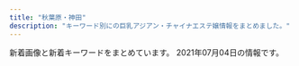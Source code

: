 ```yaml
---
title: "秋葉原・神田"
description: "キーワード別にの巨乳アジアン・チャイナエステ嬢情報をまとめました。"
---
```


新着画像と新着キーワードをまとめています。
2021年07月04日の情報です。

<DmmAffiliateIns />
<KeywordTable
  shops={
    [
    {
        "url": "http://jasmine-massage.info/",
        "keywords": {
            "86": 5,
            "D": 8,
            "87": 3,
            "C": 11
        },
        "station": "JR\u79cb\u8449\u539f\u99c5\u662d\u548c\u901a\u308a\u53e3",
        "name": "\u96a0\u308c\u5bb6",
        "img_links": [
            "http://jasmine-massage.info/img/sta221.jpg",
            "http://jasmine-massage.info/img/st222.jpg",
            "http://jasmine-massage.info/img/botton.jpg",
            "http://jasmine-massage.info/i/img/r1.jpg",
            "http://jasmine-massage.info/img/head.jpg",
            "http://jasmine-massage.info/i/img/sta222.jpg",
            "http://jasmine-massage.info/img/sj.jpg",
            "http://jasmine-massage.info/i/img/r2.jpg",
            "http://jasmine-massage.info/i/img/r3.jpg",
            "http://jasmine-massage.info/img/st224.jpg",
            "http://jasmine-massage.info/img/st221.jpg",
            "http://jasmine-massage.info/img/mo.png",
            "http://jasmine-massage.info/i/img/sta224.jpg",
            "http://jasmine-massage.info/img/s222.jpg",
            "http://jasmine-massage.info/img/sta218.jpg",
            "http://jasmine-massage.info/img/sta222.jpg",
            "http://jasmine-massage.info/img/sta224.jpg",
            "http://jasmine-massage.info/img/s224.jpg",
            "http://jasmine-massage.info/img/s218.jpg",
            "http://jasmine-massage.info/i/img/sta218.jpg",
            "http://jasmine-massage.info/img/nos.jpg",
            "http://jasmine-massage.info/i/img/r4.jpg",
            "http://jasmine-massage.info/i/img/sta221.jpg",
            "http://jasmine-massage.info/img/st0222.jpg",
            "http://jasmine-massage.info/img/s221.jpg",
            "http://jasmine-massage.info/i/img/st221.jpg",
            "http://jasmine-massage.info/img/st218.jpg"
        ]
    },
    {
        "url": "http://yudokoro.xyz/",
        "station": "JR\u795e\u7530\u99c5\u5317\u53e3",
        "keywords": {
            "E": 56,
            "G": 28,
            "D": 351,
            "F": 28,
            "C": 59
        },
        "name": "\u7652\u51e6\uff5e\u3086\u3069\u3053\u308d",
        "img_links": [
            "http://yudokoro.xyz/images/st/st_yui.jpg",
            "http://yudokoro.xyz/images/st/st_koko.jpg",
            "http://yudokoro.xyz/images/st/st_maya.jpg",
            "http://yudokoro.xyz/images/st/st_hana.jpg",
            "http://yudokoro.xyz/images/st/st_ao.jpg",
            "http://yudokoro.xyz/images/campaign.jpg",
            "http://yudokoro.xyz/images/st/st_miho.jpg",
            "http://yudokoro.xyz/images/st/st_narumi.jpg",
            "http://yudokoro.xyz/images/concept.jpg",
            "http://yudokoro.xyz/images/st/st_rena.jpg",
            "http://yudokoro.xyz/images/header_main_visual3.jpg",
            "http://yudokoro.xyz/images/header_main_visual1.jpg",
            "http://yudokoro.xyz/images/header_main_visual2.jpg",
            "http://yudokoro.xyz/images/news_image.jpg",
            "http://yudokoro.xyz/images/st/st_yumi.jpg",
            "http://yudokoro.xyz/images/st/st_hime.jpg",
            "http://yudokoro.xyz/images/st/st_yaya.jpg",
            "http://yudokoro.xyz/images/st/st_miro.jpg",
            "http://yudokoro.xyz/images/header_img.png",
            "http://yudokoro.xyz/images/st/st_mimi.jpg",
            "http://yudokoro.xyz/images/st/st_miku.jpg",
            "http://yudokoro.xyz/images/st/st_ai.jpg",
            "http://yudokoro.xyz/images/st/st_yuyu.jpg",
            "http://yudokoro.xyz/images/st/st_rara.jpg",
            "http://yudokoro.xyz/images/st/st_momoka.jpg"
        ]
    },
    {
        "img_links": [
            "https://yumegokochi1.com/_src/49451714/img20200920211111185467.png",
            "https://yumegokochi1.com/_src/49451690/tel.png",
            "https://yumegokochi1.com/_src/55217505/2c753258-4b4a-4436-bb01-dddebc1a6933.jpg",
            "https://yumegokochi1.com/_src/49451762/9dfc3519-db15-4421-9d5a-72bca41cf758.jpg",
            "https://yumegokochi1.com/_src/55217509/1195bb54-42ae-4ce1-a948-abcf52be2a7c.jpg",
            "https://yumegokochi1.com/_src/49801147/1.jpg",
            "https://yumegokochi1.com/_src/55217503/426fd58b-9de8-45c4-a8e1-43f1d9723af9.jpg",
            "https://yumegokochi1.com/_src/49451698/img20200920211111185467.png",
            "https://yumegokochi1.com/_src/49451725/img20200920211111185467.png",
            "https://yumegokochi1.com/_src/49451710/gettyimages-1124713982.jpg",
            "https://yumegokochi1.com/_src/49451712/gettyimages-1124713982.jpg",
            "https://yumegokochi1.com/_src/55217511/0c95e25e-714f-4694-8eef-4c2b56b7b26d.jpg",
            "https://yumegokochi1.com/_src/55217501/6990384c-3515-4833-8cda-d2f79c2cc75a.jpg",
            "https://yumegokochi1.com/_src/49800727/1.jpg",
            "https://yumegokochi1.com/_src/49451708/img20200921221149975618.png",
            "https://yumegokochi1.com/_src/49451739/s__37322773.jpg",
            "https://yumegokochi1.com/_src/49451694/img20200920141422782540.png",
            "https://yumegokochi1.com/_src/49451751/s__37707790.jpg",
            "https://yumegokochi1.com/_src/49451706/img20200921221149975618.png",
            "https://yumegokochi1.com/_src/49451804/9dfc3519-db15-4421-9d5a-72bca41cf758.jpg",
            "https://yumegokochi1.com/_src/53271233/hinamatsuri.png",
            "https://yumegokochi1.com/_src/49451704/img20200921221149975618.png",
            "https://yumegokochi1.com/_src/55217507/214f3b06-7a93-4435-b67c-653f20247784.jpg"
        ],
        "url": "https://yumegokochi1.com/",
        "name": "\u30d1\u30f3\u30c0\u30de\u30c3\u30b5\u30fc\u30b8",
        "keywords": {},
        "station": "JR\u79cb\u8449\u539f\u99c5\u662d\u548c\u901a\u308a\u53e3"
    },
    {
        "station": "JR\u79cb\u8449\u539f\u99c5\u662d\u548c\u901a\u308a\u53e3",
        "url": "http://relife.jpest.net/",
        "img_links": [
            "http://relifeadmin.jpest.net/uploads//2021/03/4082C373-F43B-4FF9-9F7D-0C0C02162F15.jpeg",
            "http://relifeadmin.jpest.net/uploads//2021/03/6A526146-BB8D-45A4-A864-42633965DBF0-e1616413783381.jpeg",
            "http://relife.jpest.net/images/02.jpg",
            "http://relifeadmin.jpest.net/uploads//2020/10/C74DC003-B774-4423-93B4-733B4938F550.jpeg",
            "http://relifeadmin.jpest.net/uploads//2021/03/F1762422-EC67-4A1B-A086-46A0FE212F54-e1616414141494.jpeg",
            "http://relife.jpest.net/images/033.jpg",
            "http://relifeadmin.jpest.net/uploads//2021/03/322B13E6-26A1-40C3-9EC9-427DE29CA167-e1619436493283.jpeg",
            "http://relifeadmin.jpest.net/uploads//2020/10/1A4C09F7-F63F-4224-B24D-9E199A9A4BDA.jpeg",
            "http://relifeadmin.jpest.net/uploads//2021/03/31F3171B-05C9-4017-9EDC-8B1230FFFA5E-e1616413792413.jpeg",
            "http://relifeadmin.jpest.net/uploads//2020/10/9D16F01A-1354-462D-9558-9F957927EF44.jpeg",
            "http://relife.jpest.net/images/03.jpg",
            "http://relifeadmin.jpest.net/uploads//2021/03/E6F9C65A-E4D0-41BD-839F-6AFE58551E3A.jpeg",
            "http://relifeadmin.jpest.net/uploads//2021/04/1.jpg",
            "http://relifeadmin.jpest.net/uploads//2021/01/IMG_2171.jpg",
            "http://relifeadmin.jpest.net/uploads//2020/10/940B0844-F20E-4D4A-B215-E5BA5372B8E8.jpeg",
            "http://relifeadmin.jpest.net/uploads//2021/03/F6CA5A16-B99E-496D-AB73-DFFE18A4E0B9.jpeg",
            "http://relife.jpest.net/images/04.jpg",
            "http://relife.jpest.net/images/mobile.jpg",
            "http://relifeadmin.jpest.net/uploads//2021/03/A7B9063B-BE9C-42C3-B5B8-39B0E93D461D-e1616414911549.jpeg",
            "http://relife.jpest.net/images/tt.jpg",
            "http://relifeadmin.jpest.net/uploads//2021/03/1.jpeg",
            "http://relifeadmin.jpest.net/uploads//2020/10/D81CC5DA-612A-4552-9C4C-145DABF87A82-e1603797285723.jpeg",
            "http://relifeadmin.jpest.net/uploads//2020/10/5AD15672-AEE6-4A0A-9CCF-259E75905FCF-e1603711283848.jpeg",
            "http://relifeadmin.jpest.net/uploads//2021/04/0632FFC8-93C8-4F1D-88BD-364C2CA3AAD9-e1619436169369.jpeg"
        ],
        "name": "Relife\uff5e\u30ea\u30e9\u30a4\u30d5\uff5e",
        "keywords": {
            "E": 4,
            "C": 8,
            "85": 8
        }
    },
    {
        "name": "AKB",
        "url": "http://x-akb.info/",
        "station": "JR\u6d45\u8349\u6a4b\u99c5\u6771\u53e3",
        "img_links": [
            "http://x-akb.info/img/st0035.jpg",
            "http://x-akb.info/img/p-43.jpg",
            "http://asakusabashi.analytics.qlook.net/counter.png",
            "http://x-akb.info/img/st36.jpg",
            "http://x-akb.info/img/st44.jpg",
            "http://x-akb.info/img/st49.jpg",
            "http://x-akb.info/img/st42.jpg",
            "http://x-akb.info/img/st043.jpg",
            "http://x-akb.info/img/p-34.jpg",
            "http://x-akb.info/img/st40.jpg",
            "http://x-akb.info/img/st34.jpg",
            "http://x-akb.info/img/t3.jpg",
            "http://x-akb.info/img/p-36.jpg",
            "http://x-akb.info/img/p-46.jpg",
            "http://x-akb.info/img/p-45.jpg",
            "http://x-akb.info/img/p-35.jpg",
            "http://x-akb.info/img/p-50.jpg",
            "http://x-akb.info/img/st035.jpg",
            "http://x-akb.info/img/st45.jpg",
            "http://x-akb.info/img/bottom.png",
            "http://x-akb.info/img/st0043.jpg",
            "http://x-akb.info/img/nos.jpg",
            "http://x-akb.info/img/p-40.jpg",
            "http://x-akb.info/img/st46.jpg",
            "http://x-akb.info/img/st50.jpg",
            "http://x-akb.info/img/t2.jpg",
            "http://x-akb.info/img/p-42.jpg",
            "http://x-akb.info/img/st35.jpg",
            "http://x-akb.info/img/p-44.jpg",
            "http://x-akb.info/img/mo.png",
            "http://x-akb.info/img/p-49.jpg",
            "http://x-akb.info/img/t1.jpg"
        ],
        "keywords": {
            "87": 5,
            "F": 1,
            "84": 1,
            "86": 4,
            "C": 19,
            "D": 10,
            "85": 1
        }
    },
    {
        "img_links": [
            "https://mizuno-koi.com/wp-content/uploads/2020/01/211mizunoko.jpg",
            "https://mizuno-koi.com/wp-content/themes/este/img/3.jpg",
            "https://mizuno-koi.com/wp-content/themes/este/img/top-img01a.png",
            "https://mizuno-koi.com/wp-content/uploads/2021/06/8976512mizunoko.jpg",
            "https://mizuno-koi.com/wp-content/uploads/2019/06/WechatIMG506.jpeg",
            "https://mizuno-koi.com/wp-content/uploads/2021/05/87652178mizunoko.jpg",
            "https://mizuno-koi.com/wp-content/themes/este/img/top-img02e.png",
            "https://mizuno-koi.com/wp-content/uploads/2019/12/121mizunoko.jpg",
            "https://mizuno-koi.com/wp-content/uploads/2021/06/423567867tymizunoko.jpg",
            "https://mizuno-koi.com/wp-content/uploads/2019/12/21mizunoko.jpg",
            "https://mizuno-koi.com/wp-content/uploads/2019/12/345678976mizunoko.jpg",
            "https://mizuno-koi.com/wp-content/uploads/2019/04/89765241mizunoko.jpg",
            "https://mizuno-koi.com/wp-content/uploads/2021/05/8761iyashinoizumi.jpg",
            "https://mizuno-koi.com/wp-content/uploads/2021/05/45678976mizunoko.jpg",
            "https://mizuno-koi.com/wp-content/themes/este/img/1.jpg",
            "https://mizuno-koi.com/wp-content/uploads/2021/03/32121mizunoko.jpg",
            "https://mizuno-koi.com/wp-content/uploads/2021/03/9876543mizunoko.jpg",
            "https://mizuno-koi.com/wp-content/themes/este/img/top-img01b.png",
            "https://mizuno-koi.com/wp-content/themes/este/img/call.png",
            "https://mizuno-koi.com/wp-content/themes/este/img/top-img04.png",
            "https://mizuno-koi.com/wp-content/uploads/2021/03/897261mizunoko.jpg",
            "https://mizuno-koi.com/wp-content/themes/este/img/tel_header.png",
            "https://mizuno-koi.com/wp-content/themes/este/img/2.jpg",
            "https://mizuno-koi.com/wp-content/themes/este/img/tel_footer.png",
            "https://mizuno-koi.com/wp-content/uploads/2021/03/2111mizunoko.jpg",
            "https://mizuno-koi.com/wp-content/themes/este/img/top-img01.png",
            "https://mizuno-koi.com/wp-content/themes/este/img/4.jpg",
            "https://mizuno-koi.com/wp-content/themes/este/img/top-img03.png",
            "https://mizuno-koi.com/wp-content/uploads/2019/12/21897mizunoko.jpg",
            "https://mizuno-koi.com/wp-content/uploads/2021/06/2111mizunoko.jpg"
        ],
        "station": "JR\u795e\u7530\u99c5\u5357\u53e3",
        "name": "\u6c34\u306e\u604b",
        "keywords": {
            "D": 28,
            "C": 10,
            "E": 10
        },
        "url": "https://mizuno-koi.com/"
    },
    {
        "img_links": [
            "http://esute-kanda.tokyo/images/st/st_nono.jpg",
            "http://esute-kanda.tokyo/images/st/st_kokona.jpg",
            "http://esute-kanda.tokyo/images/st/st_mariko.jpg",
            "http://esute-kanda.tokyo/images/st/st_haruna.jpg",
            "http://esute-kanda.tokyo/images/st/st_moka.jpg",
            "http://esute-kanda.tokyo/images/st/st_ran.jpg",
            "http://esute-kanda.tokyo/images/st/st_yuuka.jpg",
            "http://esute-kanda.tokyo/images/top2.png",
            "http://esute-kanda.tokyo/images/st/st_ayaka.jpg",
            "http://esute-kanda.tokyo/images/st/st_jennie.jpg",
            "http://esute-kanda.tokyo/images/st/st_sara.jpg",
            "http://esute-kanda.tokyo/images/st/st_yuki.jpg",
            "http://esute-kanda.tokyo/images/st/st_ryo.jpg",
            "http://esute-kanda.tokyo/images/st/st_yuyu.jpg",
            "http://esute-kanda.tokyo/images/st/st_riko.jpg",
            "http://esute-kanda.tokyo/images/st/st_neko.jpg",
            "http://esute-kanda.tokyo/images/st/st_mao.jpg",
            "http://esute-kanda.tokyo/images/st/st_natsumi.jpg",
            "http://esute-kanda.tokyo/images/st/st_rui2.jpg",
            "http://esute-kanda.tokyo/images/top.png",
            "http://esute-kanda.tokyo/images/st/st_jennie2.jpg",
            "http://esute-kanda.tokyo/images/st/st_ringo.jpg",
            "http://esute-kanda.tokyo/images/st/st_riri.jpg",
            "http://esute-kanda.tokyo/images/access/ac_photo.jpg",
            "http://esute-kanda.tokyo/images/st/st_melon.jpg",
            "http://esute-kanda.tokyo/images/st/st_nanami.jpg",
            "http://esute-kanda.tokyo/images/st/st_mitsu.jpg",
            "http://esute-kanda.tokyo/images/st/st_kanon.jpg",
            "http://esute-kanda.tokyo/images/st/st_suzu.jpg",
            "http://esute-kanda.tokyo/images/st/st_mimi.jpg"
        ],
        "name": "\u8336\u8336",
        "keywords": {
            "\u80f8": 2,
            "\u4e73": 4,
            "G": 5,
            "D": 9,
            "C": 18,
            "E": 3,
            "\u5de8\u4e73": 1,
            "F": 13,
            "\u7206\u4e73": 3
        },
        "url": "http://esute-kanda.tokyo/",
        "station": "\u795e\u7530\u99c5\u897f\u53e3"
    },
    {
        "station": "JR\u6d45\u8349\u6a4b\u99c5\u6771\u53e3",
        "img_links": [],
        "name": "Ainsel\u30fb\u30a8\u30a4\u30f3\u30bb\u30eb",
        "url": "http://ainsel.tyo.ac/",
        "keywords": {}
    },
    {
        "keywords": {
            "86": 14,
            "88": 2,
            "D": 12
        },
        "station": "JR\u795e\u7530\u99c5\u6771\u53e3",
        "name": "\u767e\u5408",
        "img_links": [
            "http://yuri.es-relax.info/images/yuyu1.jpg",
            "http://yuri.es-relax.info/images/sayuri1.jpg",
            "http://yuri.es-relax.info/gals/riri1.jpg",
            "http://yuri.es-relax.info/images/nana1.jpg",
            "http://yuri.es-relax.info/gals/yuki1.jpg",
            "http://yuri.es-relax.info/images/nao1.jpg",
            "http://yuri.es-relax.info/images/bg_header.jpg",
            "http://yuri.es-relax.info/images/hana1.jpg",
            "http://yuri.es-relax.info/gals/mimi1.jpg",
            "http://yuri.es-relax.info/images/info5.jpg",
            "http://yuri.es-relax.info/images/info3.png"
        ],
        "url": "http://yuri.es-relax.info/"
    },
    {
        "img_links": [
            "http://megami.estheya.com/css/nav/nav-005.jpg",
            "http://megami.estheya.com/css/nav/nav-0003.jpg",
            "http://megami.estheya.com/css/top02.jpg",
            "http://megami.estheya.com/css/nav/nav-001.jpg",
            "http://megami.estheya.com/css/left.jpg",
            "http://megami.estheya.com/css/staff/pro.jpg",
            "http://megami.estheya.com/css/nav/nav-0002.jpg",
            "http://megami.estheya.com/css/nav/nav-006.jpg",
            "http://megami.estheya.com/css/staff/staff001-b.jpg",
            "http://megami.estheya.com/css/staff/staff002-a.jpg",
            "http://megami.estheya.com/css/right.jpg",
            "http://megami.estheya.com/css/staff/staff004-a.jpg",
            "http://megami.estheya.com/css/staff/staff003-a.jpg",
            "http://megami.estheya.com/css/head01.jpg",
            "http://megami.estheya.com/css/staff/staff001-a.jpg",
            "http://megami.estheya.com/css/foot.jpg",
            "http://megami.estheya.com/css/cam001.jpg",
            "http://megami.estheya.com/css/nav/nav-004.jpg",
            "http://megami.estheya.com/css/top03.jpg"
        ],
        "keywords": {
            "87": 2,
            "86": 1,
            "88": 1,
            "C": 2,
            "D": 2
        },
        "url": "http://megami.estheya.com/",
        "name": "\u7652\u3057\u306e\u5973\u795e",
        "station": "JR\u79cb\u8449\u539f\u99c5\u662d\u548c\u901a\u308a\u53e3"
    },
    {
        "url": "http://kenkoubo.link",
        "img_links": [
            "http://kenkoubo.link/wp-content/themes/template-salon2/images/camp-bnr.png",
            "http://kenkoubo.link/wp-content/themes/template-salon2/images/camp-bnr2.png",
            "http://kenkoubo.link/wp-content/uploads/2017/03/08-2.jpg",
            "http://kenkoubo.link/wp-content/uploads/2021/03/ayaka_01-250x375.jpeg",
            "http://kenkoubo.link/wp-content/uploads/2020/11/yuko_image_syusei-1-250x375.jpg",
            "http://kenkoubo.link/wp-content/uploads/2017/03/05-1.jpg",
            "http://kenkoubo.link/wp-content/themes/template-salon2/images/slider1.jpg",
            "http://kenkoubo.link/wp-content/uploads/2017/03/08-250x375.jpg",
            "http://kenkoubo.link/wp-content/uploads/2017/03/05a.jpg",
            "http://kenkoubo.link/wp-content/uploads/2017/03/08a.jpg",
            "http://kenkoubo.link/wp-content/themes/template-salon2/images/pickup-ttl.png",
            "http://kenkoubo.link/wp-content/uploads/2020/11/yuko_image_syusei-1.jpg",
            "http://kenkoubo.link/wp-content/uploads/2019/05/ai_image_1_syusei-250x375.jpeg",
            "http://kenkoubo.link/wp-content/themes/template-salon2/images/camp-bnr4.png",
            "http://kenkoubo.link/wp-content/themes/template-salon2/images/telm.png",
            "http://kenkoubo.link/wp-content/themes/template-salon2/images/news-ttl.png",
            "http://kenkoubo.link/wp-content/themes/template-salon2/images/08.jpg",
            "http://kenkoubo.link/wp-content/themes/template-salon2/images/03.jpg",
            "http://kenkoubo.link/wp-content/uploads/2017/03/03-1-250x375.jpg",
            "http://kenkoubo.link/wp-content/uploads/2019/05/rin_image_1_syusei-250x375.jpeg",
            "http://kenkoubo.link/wp-content/themes/template-salon2/images/camp-bnr3.png",
            "http://kenkoubo.link/wp-content/uploads/2017/03/05.jpg",
            "http://kenkoubo.link/wp-content/themes/template-salon2/images/pickup-frame.png",
            "http://kenkoubo.link/wp-content/themes/template-salon2/images/info2.png",
            "http://kenkoubo.link/wp-content/uploads/2017/03/07-1.jpg",
            "http://kenkoubo.link/wp-content/uploads/2019/05/ai_image_1_syusei-900x1600.jpeg",
            "http://kenkoubo.link/wp-content/uploads/2021/03/ayaka_4-300x400.jpeg",
            "http://kenkoubo.link/wp-content/uploads/2017/03/05-1-250x375.jpg",
            "http://kenkoubo.link/wp-content/uploads/2017/03/09.jpg",
            "http://kenkoubo.link/wp-content/uploads/2021/03/ayaka_4.jpeg",
            "http://kenkoubo.link/wp-content/uploads/2019/05/rin_image_1_syusei-900x1600.jpeg",
            "https://www.mens-anavi.com/img/mens-esthe1.png",
            "http://kenkoubo.link/wp-content/uploads/2017/03/03-1.jpg",
            "http://kenkoubo.link/wp-content/uploads/2017/03/08.jpg",
            "http://es-tsudanuma.com/wp-content/uploads/2016/10/massage-de_88_31.jpg",
            "http://kenkoubo.link/wp-content/themes/template-salon2/images/05.jpg",
            "http://kenkoubo.link/wp-content/themes/template-salon2/images/info.png",
            "http://kenkoubo.link/wp-content/uploads/2021/03/ayaka_01-900x1201.jpeg"
        ],
        "name": "\u5065\u5eb7\u574a",
        "station": "JR\u795e\u7530\u99c5\u5317\u53e3",
        "keywords": {
            "85": 2,
            "89": 4,
            "86": 2,
            "90": 2,
            "C": 8,
            "D": 6,
            "88": 4
        }
    },
    {
        "station": "JR\u795e\u7530\u99c5\u897f\u53e3",
        "keywords": {
            "\u5de8\u4e73": 6,
            "F": 29,
            "\u4e73": 6,
            "G": 4,
            "C": 33
        },
        "img_links": [
            "https://kanda-on.work/images/st/st_saya.jpg",
            "https://kanda-on.work/images/st/st_mio.jpg",
            "https://kanda-on.work/images/st/st_hitomi.jpg",
            "https://kanda-on.work/images/top.png",
            "https://kanda-on.work/images/st/st_rara2.jpg",
            "https://kanda-on.work/images/st/st_ayumi.jpg",
            "https://kanda-on.work/images/st/st_rio.jpg",
            "https://kanda-on.work/images/st/st_natsuko.jpg",
            "https://kanda-on.work/images/st/st_kana.jpg",
            "https://kanda-on.work/images/st/st_yuri.jpg",
            "https://kanda-on.work/images/st/st_yukina.jpg",
            "https://kanda-on.work/images/st/st_moe.jpg",
            "https://kanda-on.work/images/st/st_miki.jpg",
            "https://kanda-on.work/images/st/st_haruka.jpg",
            "https://kanda-on.work/images/st/st_akira.jpg",
            "https://kanda-on.work/images/st/st_lemon.jpg",
            "https://kanda-on.work/images/top_campaign_bottom.jpg",
            "https://kanda-on.work/images/st/st_kiki.jpg",
            "https://kanda-on.work/images/st/st_kaori.jpg",
            "https://kanda-on.work/images/st/st_ruka.jpg",
            "https://kanda-on.work/images/st/st_arisa.jpg",
            "https://kanda-on.work/images/st/st_mika2.jpg",
            "https://kanda-on.work/images/st/st_rara.jpg",
            "https://kanda-on.work/images/st/st_yuumi.jpg",
            "https://kanda-on.work/images/st/st_ruru.jpg",
            "https://kanda-on.work/images/top_campaign.jpg",
            "https://kanda-on.work/images/st/st_mika.jpg",
            "https://kanda-on.work/images/st/st_ringo.jpg",
            "https://kanda-on.work/images/st/st_koko.jpg",
            "https://kanda-on.work/images/st/st_yuzuki.jpg",
            "https://kanda-on.work/images/st/st_mina.jpg",
            "https://kanda-on.work/images/top2.png",
            "https://kanda-on.work/images/st/st_yuki.jpg"
        ],
        "url": "https://kanda-on.work/",
        "name": "\u6e29"
    },
    {
        "name": "\u795e\u7530\u3089\u304f\u697d",
        "keywords": {},
        "station": "JR\u795e\u7530\u99c5\u5317\u53e3",
        "url": "http://kanda.msa.jp/",
        "img_links": [
            "http://kanda.msa.jp/images/gallery/gallery_d.jpg",
            "http://kanda.msa.jp/images/top/top_02.jpg",
            "http://kanda.msa.jp/images/gallery/gallery_2.jpg",
            "http://kanda.msa.jp/images/gallery/gallery_a.jpg",
            "http://kanda.msa.jp/images/home/top.jpg",
            "http://kanda.msa.jp/images/index_btm.jpg",
            "http://kanda.msa.jp/images/top/top_03.jpg",
            "http://kanda.msa.jp/images/gallery/gallery_4.jpg",
            "http://kanda.msa.jp/images/staff_image/staff_03.jpg",
            "http://kanda.msa.jp/images/staff_image/staff_05.jpg",
            "http://kanda.msa.jp/images/home/QR.png",
            "http://kanda.msa.jp/images/top/top_01.jpg",
            "http://kanda.msa.jp/images/staff_image/staff_02.jpg",
            "http://kanda.msa.jp/images/gallery/gallery_3.jpg",
            "http://kanda.msa.jp/images/flash_b.jpg",
            "http://kanda.msa.jp/images/home/indnx_re.jpg",
            "http://kanda.msa.jp/images/staff_image/staff_01.jpg",
            "http://kanda.msa.jp/images/flash_a.jpg",
            "http://kanda.msa.jp/images/top/top_05.jpg",
            "http://kanda.msa.jp/images/gallery/gallery_c.jpg",
            "http://kanda.msa.jp/images/gallery/gallery_b.jpg",
            "http://kanda.msa.jp/images/home/indnx_qr.jpg",
            "http://kanda.msa.jp/images/top/top_06.jpg",
            "http://kanda.msa.jp/images/top/top_08.png",
            "http://kanda.msa.jp/images/gallery/gallery_1.jpg",
            "http://kanda.msa.jp/images/home/indnx_phone.jpg",
            "http://kanda.msa.jp/images/top/top_04.jpg",
            "http://kanda.msa.jp/images/staff_image/staff_06.jpg",
            "http://kanda.msa.jp/images/home/indnx_sale.png"
        ]
    },
    {
        "keywords": {
            "87": 22,
            "C": 22,
            "92": 11,
            "D": 33,
            "\u30bb\u30af\u30b7\u30fc": 9,
            "E": 22,
            "85": 11,
            "89": 11,
            "86": 22
        },
        "station": "JR\u79cb\u8449\u539f\u99c5\u662d\u548c\u901a\u308a\u53e3",
        "name": "\u30e9\u30d6\u30ac\u30fc\u30c7\u30f3",
        "img_links": [
            "https://love-garden.jp/images/staff/yumi22.jpg",
            "https://love-garden.jp/img/about/oil2.png",
            "https://love-garden.jp/wp-content/uploads/2020/11/kiki.jpg",
            "https://love-garden.jp/wp-content/uploads/2018/03/tomo24.jpg",
            "https://love-garden.jp/wp-content/uploads/2020/10/entrance02.png",
            "https://love-garden.jp/images/staff/sera23.png",
            "https://love-garden.jp/wp-content/uploads/2020/10/sera23.jpg",
            "https://love-garden.jp/wp-content/uploads/2020/10/ElGEs4UUcAATW6J-830x1107.jpg",
            "https://love-garden.jp/wp-content/uploads/2016/12/07.png",
            "https://love-garden.jp/wp-content/uploads/2020/11/5_pc.png",
            "https://love-garden.jp/img/about/awasentai.png",
            "https://love-garden.jp/images/staff/sayaka23.jpg",
            "https://love-garden.jp/wp-content/uploads/2021/05/yumi22.jpg",
            "https://love-garden.jp/images/staff/satomi22.png",
            "https://love-garden.jp/wp-content/uploads/2020/10/satomi22.png",
            "https://love-garden.jp/wp-content/uploads/2016/12/07-550x400.png",
            "https://love-garden.jp/wp-content/uploads/2020/10/shot-830x576.png",
            "https://love-garden.jp/img/about/akasuri.png",
            "https://love-garden.jp/images/staff/mio22_edit.jpg",
            "https://love-garden.jp/wp-content/uploads/2020/10/entrance02-830x553.png",
            "https://love-garden.jp/wp-content/uploads/2021/05/mio22_edit.jpg",
            "https://love-garden.jp/wp-content/uploads/2015/05/lovegardendefault.jpg",
            "https://love-garden.jp/wp-content/uploads/2017/03/06.png",
            "https://love-garden.jp/wp-content/uploads/2020/10/ElGEs4UUcAATW6J.jpg",
            "https://love-garden.jp/img/about/oil1.png",
            "https://love-garden.jp/images/staff/kiki.jpg",
            "https://love-garden.jp/img/room/entrance01.png",
            "https://love-garden.jp/wp-content/uploads/2020/11/2_pc.png",
            "https://love-garden.jp/img/room/entrance02.png",
            "https://love-garden.jp/wp-content/uploads/2020/10/shot.png",
            "https://love-garden.jp/wp-content/uploads/2020/10/shot-550x400.png",
            "https://love-garden.jp/images/staff/tomo.jpg",
            "https://love-garden.jp/wp-content/uploads/2020/10/sayaka23.jpg",
            "https://love-garden.jp/wp-content/uploads/2020/10/ElGEs4UUcAATW6J-550x400.jpg"
        ],
        "url": "https://love-garden.jp/"
    },
    {
        "keywords": {
            "85": 3,
            "C": 9,
            "88": 3,
            "87": 7,
            "84": 2
        },
        "img_links": [
            "http://genki-morix2.asia/img/st52.jpg",
            "http://genki-morix2.asia/img/sta55.jpg",
            "http://genki-morix2.asia/img/sta47.jpg",
            "http://genki-morix2.asia/img/no-photo-newface.jpg",
            "http://genki-morix2.asia/img/st051.jpg",
            "http://genki-morix2.asia/img/st30.jpg",
            "http://genki-morix2.asia/img/sta59.jpg",
            "http://genki-morix2.asia/img/st51.jpg",
            "http://genki-morix2.asia/img/sta51.jpg",
            "http://genki-morix2.asia/img/st55.jpg",
            "http://genki-morix2.asia/img/st47.jpg",
            "http://genki-morix2.asia/img/st59.jpg",
            "http://genki-morix2.asia/img/botton.png",
            "http://genki-morix2.asia/img/Q.png",
            "http://genki-morix2.asia/img/i.png",
            "http://genki-morix2.asia/img/a.png",
            "http://genki-morix2.asia/img/st16.jpg"
        ],
        "station": "JR\u795e\u7530\u99c5\u6771\u53e3",
        "url": "http://genki-morix2.asia/",
        "name": "\u5143\u6c17\u30e2\u30ea\u30e2\u30ea"
    },
    {
        "name": "\u5143\u6c17\u5802\uff5e\u3052\u3093\u304d\u3069\u3046\uff5e",
        "station": "JR\u795e\u7530\u99c5\u897f\u53e3",
        "img_links": [
            "http://genkidou.work/img/sta10.jpg",
            "http://genkidou.work/sp/img/p10.jpg",
            "http://genkidou.work/sp/img/info.jpg",
            "http://genkidou.work/img/st011.jpg",
            "http://genkidou.work/img/st20.jpg",
            "http://genkidou.work/img/mo.png",
            "http://genkidou.work/sp/img/sys.jpg",
            "http://genkidou.work/sp/img/tit.jpg",
            "http://genkidou.work/img/botton.jpg",
            "http://genkidou.work/sp/img/st22.jpg",
            "http://genkidou.work/img/st22.jpg",
            "http://genkidou.work/sp/img/acc2.jpg",
            "http://genkidou.work/sp/img/pc.jpg",
            "http://genkidou.work/img/sta2.jpg",
            "http://genkidou.work/img/s5.jpg",
            "http://genkidou.work/sp/img/add.jpg",
            "http://genkidou.work/img/acc1.jpg",
            "http://genkidou.work/img/sta27.jpg",
            "http://genkidou.work/img/acc2.jpg",
            "http://genkidou.work/sp/img/acc4.jpg",
            "http://genkidou.work/img/sta11.jpg",
            "http://genkidou.work/img/sta33.jpg",
            "http://genkidou.work/sp/img/cam.jpg",
            "http://genkidou.work/img/sta20.jpg",
            "http://genkidou.work/sp/img/st10.jpg",
            "http://genkidou.work/img/st030.jpg",
            "http://genkidou.work/img/st6.jpg",
            "http://genkidou.work/img/koko_468x60.png",
            "http://genkidou.work/sp/img/tel.jpg",
            "http://genkidou.work/sp/img/pic.jpg",
            "http://genkidou.work/sp/img/p30.jpg",
            "http://genkidou.work/sp/img/st28.jpg",
            "http://genkidou.work/img/fla-3.jpg",
            "http://genkidou.work/img/s4.jpg",
            "http://genkidou.work/img/head.jpg",
            "http://genkidou.work/sp/img/t-o.jpg",
            "http://genkidou.work/sp/img/st6.jpg",
            "http://genkidou.work/img/fla-2.jpg",
            "http://genkidou.work/img/st16.jpg",
            "http://genkidou.work/img/acc5.jpg",
            "http://genkidou.work/img/st2.jpg",
            "http://genkidou.work/img/sta22.jpg",
            "http://genkidou.work/img/st28.jpg",
            "http://genkidou.work/img/sta30.jpg",
            "http://genkidou.work/sp/img/p28.jpg",
            "http://genkidou.work/sp/img/t-a.jpg",
            "http://genkidou.work/img/acc3.jpg",
            "http://genkidou.work/sp/img/t-t.jpg",
            "http://genkidou.work/sp/img/acc3.jpg",
            "http://genkidou.work/img/acc6.jpg",
            "http://genkidou.work/img/fla-1.jpg",
            "http://genkidou.work/img/st010.jpg",
            "http://genkidou.work/img/st0011.jpg",
            "http://genkidou.work/sp/img/st27.jpg",
            "http://genkidou.work/img/s2.jpg",
            "http://genkidou.work/sp/img/acc1.jpg",
            "http://genkidou.work/img/st33.jpg",
            "http://genkidou.work/sp/img/t-r.jpg",
            "http://genkidou.work/img/sta6.jpg",
            "http://genkidou.work/sp/img/st16.jpg",
            "http://genkidou.work/img/acc4.jpg",
            "http://genkidou.work/sp/img/koko_234x60.png",
            "http://genkidou.work/img/s1.jpg",
            "http://genkidou.work/sp/img/st2.jpg",
            "http://genkidou.work/sp/img/acc5.jpg",
            "http://genkidou.work/sp/img/st11.jpg",
            "http://genkidou.work/sp/img/t-s.jpg",
            "http://genkidou.work/img/sta16.jpg",
            "http://genkidou.work/img/st30.jpg",
            "http://genkidou.work/sp/img/st20.jpg",
            "http://genkidou.work/sp/img/sch.jpg",
            "http://genkidou.work/img/body2.jpg",
            "http://genkidou.work/img/st27.jpg",
            "http://genkidou.work/img/fla.jpg",
            "http://genkidou.work/sp/img/acc6.jpg",
            "http://genkidou.work/img/nos.jpg",
            "http://genkidou.work/sp/img/st30.jpg",
            "http://genkidou.work/sp/img/time.jpg",
            "http://genkidou.work/sp/img/st33.jpg",
            "http://genkidou.work/sp/img/botton.jpg",
            "http://genkidou.work/img/sta28.jpg"
        ],
        "url": "http://genkidou.work/",
        "keywords": {
            "87": 6,
            "C": 24,
            "86": 6,
            "E": 2,
            "88": 4,
            "91": 3,
            "H": 1,
            "F": 4,
            "D": 12,
            "85": 7
        }
    },
    {
        "img_links": [
            "https://aroma-god.tokyo/img/top/nav_06.jpg",
            "https://aroma-god.tokyo/img/top/nav_10.jpg",
            "https://aroma-god.tokyo/img/top/nav_05.jpg",
            "https://aroma-god.tokyo/img/st/saya.jpg",
            "https://aroma-god.tokyo/img/st/st_yui.jpg",
            "https://aroma-god.tokyo/img/top/pic-1.png",
            "https://aroma-god.tokyo/img/system/sys_step4.jpg",
            "https://aroma-god.tokyo/img/st/st_yuri.jpg",
            "https://aroma-god.tokyo/img/system/campaign_birthday.jpg",
            "https://aroma-god.tokyo/img/st/momoka.jpg",
            "https://aroma-god.tokyo/img/st/st_rei.jpg",
            "https://aroma-god.tokyo/img/st/st_nana.jpg",
            "https://aroma-god.tokyo/img/top/nav_04.jpg",
            "https://aroma-god.tokyo/img/top/nav_07.jpg",
            "https://aroma-god.tokyo/img/st/st_ai.jpg",
            "https://aroma-god.tokyo/img/system/sys_step2.jpg",
            "https://aroma-god.tokyo/img/system/campaign_new.jpg",
            "https://aroma-god.tokyo/img/top/nav_03.jpg",
            "https://aroma-god.tokyo/img/st/st_nanami.jpg",
            "https://aroma-god.tokyo/img/st/st_kaori.jpg",
            "https://aroma-god.tokyo/img/top/nav_09.jpg",
            "https://aroma-god.tokyo/img/system/sys_step3.jpg",
            "https://aroma-god.tokyo/img/st/st_rika.jpg",
            "https://aroma-god.tokyo/img/top/pic-11.jpg",
            "https://aroma-god.tokyo/img/st/st_emiri.jpg",
            "https://aroma-god.tokyo/img/st/st_chiaki.jpg",
            "https://aroma-god.tokyo/img/system/sys_step1.jpg",
            "https://aroma-god.tokyo/img/top/mobile.jpg",
            "https://aroma-god.tokyo/img/st/st_rino.jpg",
            "https://aroma-god.tokyo/img/system/campaign_open.jpg",
            "https://aroma-god.tokyo/img/st/st_yuki.jpg"
        ],
        "url": "https://aroma-god.tokyo/",
        "keywords": {
            "85": 18,
            "\u4e73": 1,
            "D": 34,
            "82": 14,
            "\u7206\u4e73": 1,
            "84": 8,
            "C": 44,
            "F": 33,
            "88": 33,
            "90": 8,
            "83": 18,
            "86": 12
        },
        "name": "Aroma God -\u30a2\u30ed\u30de\u30b4\u30c3\u30c9-",
        "station": "JR\u795e\u7530\u99c5\u5317\u53e3"
    },
    {
        "url": "http://www.rave.masg.info/",
        "name": "RAVE \u30ec\u30a4\u30f4",
        "station": "JR\u79cb\u8449\u539f\u99c5\u662d\u548c\u901a\u308a\u53e3",
        "img_links": [
            "http://www.rave.masg.info/files/021-03.jpg",
            "http://www.rave.masg.info/images/s5.jpg",
            "http://www.rave.masg.info/images/s4.jpg",
            "http://www.rave.masg.info/images/zi_staff.png",
            "http://www.rave.masg.info/files/018.jpg",
            "http://www.rave.masg.info/files/003-03.jpg",
            "http://www.rave.masg.info/images/service.png",
            "http://www.rave.masg.info/files/002-02.jpg",
            "http://www.rave.masg.info/files/008-03.jpg",
            "http://www.rave.masg.info/images/main_bottom.png",
            "http://www.rave.masg.info/files/019-03.jpg",
            "http://www.rave.masg.info/files/009-03.jpg",
            "http://www.rave.masg.info/images/infotiao1.jpg",
            "http://www.rave.masg.info/files/019-02.jpg",
            "http://www.rave.masg.info/images/s3.jpg",
            "http://www.rave.masg.info/files/018-02.jpg",
            "http://www.rave.masg.info/files/020-03.jpg",
            "http://www.rave.masg.info/images/shop/shop03.jpg",
            "http://www.rave.masg.info/files/008.jpg",
            "http://www.rave.masg.info/files/006-03.jpg",
            "http://www.rave.masg.info/files/020-02.jpg",
            "http://www.rave.masg.info/files/003.jpg",
            "http://www.rave.masg.info/files/015.jpg",
            "http://www.rave.masg.info/images/new1.png",
            "http://www.rave.masg.info/files/009-02.jpg",
            "http://www.rave.masg.info/files/008-02.jpg",
            "http://www.rave.masg.info/images/shop/shop01.jpg",
            "http://www.rave.masg.info/images/maga.jpg",
            "http://www.rave.masg.info/images/shop/shop04.jpg",
            "http://www.rave.masg.info/files/009.jpg",
            "http://www.rave.masg.info/files/002-03.jpg",
            "http://www.rave.masg.info/files/020.jpg",
            "http://www.rave.masg.info/files/005-03.jpg",
            "http://www.rave.masg.info/files/015-02.jpg",
            "http://www.rave.masg.info/files/005-02.jpg",
            "http://www.rave.masg.info/files/003-02.jpg",
            "http://www.rave.masg.info/files/021-02.jpg",
            "http://www.rave.masg.info/images/new3.png",
            "http://www.rave.masg.info/files/014.jpg",
            "http://www.rave.masg.info/images/pick.png",
            "http://www.rave.masg.info/files/014-03.jpg",
            "http://www.rave.masg.info/files/018-03.jpg",
            "http://www.rave.masg.info/images/s2.jpg",
            "http://www.rave.masg.info/files/021.jpg",
            "http://www.rave.masg.info/files/006.jpg",
            "http://www.rave.masg.info/files/002.jpg",
            "http://www.rave.masg.info/files/005.jpg",
            "http://www.rave.masg.info/images/tel.png",
            "http://www.rave.masg.info/images/zi_massage.png",
            "http://www.rave.masg.info/files/015-03.jpg",
            "http://www.rave.masg.info/images/shop/shop02.jpg",
            "http://www.rave.masg.info/files/019.jpg",
            "http://www.rave.masg.info/files/006-02.jpg",
            "http://www.rave.masg.info/images/main_top.png",
            "http://www.rave.masg.info/files/014-02.jpg",
            "http://www.rave.masg.info/images/s1.jpg",
            "http://www.rave.masg.info/images/xian.png"
        ],
        "keywords": {
            "86": 1,
            "D": 7,
            "87": 8,
            "89": 1,
            "E": 1,
            "88": 1,
            "F": 3,
            "G": 1,
            "90": 1
        }
    },
    {
        "img_links": [
            "http://esthe-aroma.pink/img/cg021.jpg",
            "http://esthe-aroma.pink/img/cg011.jpg",
            "http://esthe-aroma.pink/img/m1.jpg",
            "http://esthe-aroma.pink/img/cg01.jpg",
            "http://esthe-aroma.pink/img/noo.png",
            "http://esthe-aroma.pink/img/cg04.jpg",
            "http://esthe-aroma.pink/img/m2.jpg",
            "http://esthe-aroma.pink/img/top.jpg",
            "http://esthe-aroma.pink/img/m6.jpg",
            "http://esthe-aroma.pink/img/cg03.jpg",
            "http://esthe-aroma.pink/img/cg06.jpg",
            "http://esthe-aroma.pink/img/cg02.jpg",
            "http://esthe-aroma.pink/img/fla.jpg",
            "http://esthe-aroma.pink/img/m30.jpg",
            "http://esthe-aroma.pink/img/cg07.jpg",
            "http://esthe-aroma.pink/img/m4.jpg",
            "http://esthe-aroma.pink/img/m5.jpg",
            "http://esthe-aroma.pink/img/m10.jpg",
            "http://esthe-aroma.pink/img/m20.jpg",
            "http://esthe-aroma.pink/img/m3.jpg",
            "http://esthe-aroma.pink/img/cg05.jpg",
            "http://esthe-aroma.pink/img/stan.png",
            "http://esthe-aroma.pink/img/m60.jpg",
            "http://esthe-aroma.pink/img/no.png"
        ],
        "station": "JR\u795e\u7530\u99c5\u6771\u53e3",
        "url": "http://esthe-aroma.pink/",
        "keywords": {
            "C": 2,
            "E": 1,
            "86": 4,
            "D": 4,
            "87": 1,
            "85": 2
        },
        "name": "\u604b\u306e\u65e5"
    },
    {
        "name": "\u604b\u306e\u82b1",
        "img_links": [
            "http://kaede.tyo.cm/images/s3.png",
            "http://kaede.tyo.cm/photos/sites/15/2018/07/2018070602462928.jpg",
            "http://kaede.tyo.cm/photos/sites/15/2018/07/201807050359241.jpg",
            "http://kaede.tyo.cm/photos/sites/15/2018/05/2018052602053211.jpg",
            "http://kaede.tyo.cm/photos/sites/15/2017/05/10.jpg",
            "http://kaede.tyo.cm/photos/sites/15/2019/11/2019110102312566.jpg",
            "http://kaede.tyo.cm/photos/sites/15/2019/08/201908021145272.jpg",
            "http://kaede.tyo.cm/images/n1.jpg",
            "http://kaede.tyo.cm/images/n3.png",
            "http://kaede.tyo.cm/photos/sites/15/2019/11/2019110102312976.jpg",
            "http://kaede.tyo.cm/images/s1.png",
            "http://kaede.tyo.cm/photos/sites/15/2018/03/2018032208244424.jpg",
            "http://kaede.tyo.cm/images/mobile.png",
            "http://kaede.tyo.cm/photos/sites/15/2017/04/03.jpg",
            "http://kaede.tyo.cm/photos/sites/15/2017/11/2017112902394723.jpg",
            "http://kaede.tyo.cm/photos/sites/15/2017/05/1.jpg",
            "http://kaede.tyo.cm/photos/sites/15/2018/10/2018101210462259.jpg",
            "http://kaede.tyo.cm/photos/sites/15/2019/08/201908031036100.jpg",
            "http://kaede.tyo.cm/photos/sites/15/2020/03/2020031613344696.jpg",
            "http://kaede.tyo.cm/photos/sites/15/2017/05/05.jpg",
            "http://kaede.tyo.cm/photos/sites/15/2018/12/2018122110282270.jpg",
            "http://kaede.tyo.cm/images/room4.jpg",
            "http://kaede.tyo.cm/photos/sites/15/2018/09/2018092310253191-309x464.jpg",
            "http://kaede.tyo.cm/photos/sites/15/2018/04/2018042103445537.jpg",
            "http://kaede.tyo.cm/photos/sites/15/2017/04/st4.jpg",
            "http://kaede.tyo.cm/images/room3.jpg",
            "http://kaede.tyo.cm/images/s_staff.jpg",
            "http://kaede.tyo.cm/photos/sites/15/2019/07/2019072310543855.jpg",
            "http://kaede.tyo.cm/photos/sites/15/2018/12/2018122510562151.jpg",
            "http://kaede.tyo.cm/photos/sites/15/2017/12/2017121802123582.jpg",
            "http://kaede.tyo.cm/photos/sites/15/2018/01/2018013009203349.jpg",
            "http://kaede.tyo.cm/photos/sites/15/2018/09/2018092310253191.jpg",
            "http://kaede.tyo.cm/images/s_pick.png",
            "http://kaede.tyo.cm/photos/sites/15/2019/07/2019072218445895.jpg",
            "http://kaede.tyo.cm/photos/sites/15/2018/09/2018090301232862.jpg",
            "http://kaede.tyo.cm/photos/sites/15/2018/03/2018031401333199.jpg",
            "http://kaede.tyo.cm/photos/sites/15/2019/01/2019012110352218.jpg",
            "http://kaede.tyo.cm/photos/sites/15/2018/06/2018060802410544.jpg",
            "http://kaede.tyo.cm/photos/sites/15/2020/08/2020081913203996.jpg",
            "http://kaede.tyo.cm/images/room2.jpg",
            "http://kaede.tyo.cm/images/s_news.png",
            "http://kaede.tyo.cm/photos/sites/15/2019/09/2019092410360674.jpg",
            "http://kaede.tyo.cm/images/top.png",
            "http://kaede.tyo.cm/photos/sites/15/2019/05/2019051510502494.jpg",
            "http://kaede.tyo.cm/photos/sites/15/2017/07/\u5fae\u4fe1\u56fe\u7247_20170731133036.jpg",
            "http://kaede.tyo.cm/photos/sites/15/2018/12/2018122510575438.jpg",
            "http://kaede.tyo.cm/photos/sites/15/2017/04/8.jpg",
            "http://kaede.tyo.cm/images/room1.jpg",
            "http://kaede.tyo.cm/photos/sites/15/2018/12/2018122811325315.jpg",
            "http://kaede.tyo.cm/photos/sites/15/2018/07/2018071202180120.jpg",
            "http://kaede.tyo.cm/photos/sites/15/2017/03/298510852981895493.jpg"
        ],
        "url": "http://kaede.tyo.cm/",
        "station": "JR\u795e\u7530\u99c5\u6771\u53e3",
        "keywords": {
            "87": 6,
            "\u4e73": 1,
            "88": 1,
            "E": 4,
            "84": 2,
            "90": 1,
            "86": 13,
            "F": 1,
            "85": 5,
            "D": 21,
            "C": 2
        }
    },
    {
        "name": "NeNe\uff5e\u30cd\u30cd\uff5e",
        "keywords": {
            "D": 16,
            "C": 37,
            "F": 4,
            "E": 3
        },
        "img_links": [
            "http://nene-kanda.net/images/st/st_marumi.jpg",
            "http://nene-kanda.net/images/3.jpg",
            "http://nene-kanda.net/images/st/st_hitomi.jpg",
            "http://nene-kanda.net/images/4.jpg",
            "http://nene-kanda.net/images/st/st_mimi.jpg",
            "http://nene-kanda.net/images/st/st_miki.jpg",
            "http://nene-kanda.net/images/st/st_ruru.jpg",
            "http://nene-kanda.net/images/st/st_mao.jpg",
            "http://nene-kanda.net/images/share/sptel.png",
            "http://nene-kanda.net/images/st/st_mirei.jpg",
            "http://nene-kanda.net/images/share/pagetop.png",
            "http://nene-kanda.net/images/st/st_mie.jpg",
            "http://nene-kanda.net/images/share/tel.png",
            "http://nene-kanda.net/images/topimage/topimage.jpg",
            "http://nene-kanda.net/images/1.jpg",
            "http://nene-kanda.net/images/st/st_saki.jpg",
            "http://nene-kanda.net/images/topimage/subimage.jpg",
            "http://nene-kanda.net/images/st/st_rumi.jpg",
            "http://nene-kanda.net/images/2.jpg"
        ],
        "url": "http://nene-kanda.net/index.html",
        "station": "JR\u795e\u7530\u99c5\u5317\u53e3"
    },
    {
        "station": "JR\u79cb\u8449\u539f\u99c5\u662d\u548c\u901a\u308a\u53e3",
        "url": "http://yu-ai.work/",
        "keywords": {
            "F": 1,
            "85": 18,
            "C": 27,
            "87": 3,
            "84": 6,
            "86": 5,
            "89": 1,
            "E": 3,
            "D": 20
        },
        "img_links": [
            "http://yu-ai.work/img/st010.jpg",
            "http://yu-ai.work/img/st0018.jpg",
            "http://yu-ai.work/img/sc24.jpg",
            "http://yu-ai.work/sp/img/acc1.jpg",
            "http://yu-ai.work/sp/img/p24.jpg",
            "http://yu-ai.work/sp/img/sta26.jpg",
            "http://yu-ai.work/img/sc9.jpg",
            "http://yu-ai.work/img/sta23.jpg",
            "http://yu-ai.work/img/st24.jpg",
            "http://yu-ai.work/img/sta19.jpg",
            "http://yu-ai.work/sp/img/acc3.jpg",
            "http://yu-ai.work/sp/img/p26.jpg",
            "http://yu-ai.work/img/sta10.jpg",
            "http://yu-ai.work/sp/img/t-a.jpg",
            "http://yu-ai.work/sp/img/t-s.jpg",
            "http://yu-ai.work/img/sc23.jpg",
            "http://yu-ai.work/img/sc18.jpg",
            "http://yu-ai.work/img/st0012.jpg",
            "http://yu-ai.work/img/st09.jpg",
            "http://yu-ai.work/img/sc20.jpg",
            "http://yu-ai.work/img/botton.jpg",
            "http://yu-ai.work/img/sta24.jpg",
            "http://yu-ai.work/sp/img/pic.jpg",
            "http://yu-ai.work/sp/img/pc.jpg",
            "http://yu-ai.work/sp/img/sta22.jpg",
            "http://yu-ai.work/img/sc10.jpg",
            "http://yu-ai.work/sp/img/sta10.jpg",
            "http://yu-ai.work/sp/img/tit.jpg",
            "http://yu-ai.work/img/acc1.jpg",
            "http://yu-ai.work/img/st009.jpg",
            "http://yu-ai.work/sp/img/nos.jpg",
            "http://yu-ai.work/sp/img/botton.jpg",
            "http://yu-ai.work/img/st12.jpg",
            "http://yu-ai.work/img/st019.jpg",
            "http://yu-ai.work/img/men-es-ran.jpg",
            "http://yu-ai.work/img/st018.jpg",
            "http://yu-ai.work/img/fla.jpg",
            "http://yu-ai.work/img/st00022.jpg",
            "http://yu-ai.work/img/sta12.jpg",
            "http://yu-ai.work/sp/img/add.jpg",
            "http://yu-ai.work/img/head.jpg",
            "http://yu-ai.work/sp/img/tel.jpg",
            "http://yu-ai.work/sp/img/cam.jpg",
            "http://yu-ai.work/sp/img/acc2.jpg",
            "http://yu-ai.work/img/st19.jpg",
            "http://yu-ai.work/sp/img/sta9.jpg",
            "http://yu-ai.work/img/sc22.jpg",
            "http://yu-ai.work/img/st0022.jpg",
            "http://yu-ai.work/img/st020.jpg",
            "http://yu-ai.work/img/acc3.jpg",
            "http://yu-ai.work/img/st18.jpg",
            "http://yu-ai.work/img/sta26.jpg",
            "http://yu-ai.work/sp/img/info.jpg",
            "http://yu-ai.work/img/st25.jpg",
            "http://yu-ai.work/sp/img/t-r.jpg",
            "http://yu-ai.work/img/st26.jpg",
            "http://yu-ai.work/sp/img/p25.jpg",
            "http://yu-ai.work/sp/img/p18.jpg",
            "http://yu-ai.work/img/st23.jpg",
            "http://yu-ai.work/sp/img/t-o.jpg",
            "http://yu-ai.work/sp/img/time.jpg",
            "http://yu-ai.work/sp/img/sys.jpg",
            "http://yu-ai.work/sp/img/sta25.jpg",
            "http://yu-ai.work/img/st9.jpg",
            "http://yu-ai.work/sp/img/sta18.jpg",
            "http://yu-ai.work/img/st012.jpg",
            "http://yu-ai.work/img/st22.jpg",
            "http://yu-ai.work/sp/img/sta20.jpg",
            "http://yu-ai.work/img/sta9.jpg",
            "http://yu-ai.work/img/sc26.jpg",
            "http://yu-ai.work/sp/img/sta12.jpg",
            "http://yu-ai.work/img/st20.jpg",
            "http://yu-ai.work/img/sta20.jpg",
            "http://yu-ai.work/sp/img/t-t.jpg",
            "http://yu-ai.work/img/st022.jpg",
            "http://yu-ai.work/sp/img/sta19.jpg",
            "http://yu-ai.work/img/st10.jpg",
            "http://yu-ai.work/img/sc25.jpg",
            "http://yu-ai.work/img/sc12.jpg",
            "http://yu-ai.work/img/sta22.jpg",
            "http://yu-ai.work/sp/img/sta24.jpg",
            "http://yu-ai.work/img/sta25.jpg",
            "http://yu-ai.work/img/acc2.jpg",
            "http://yu-ai.work/img/sc19.jpg",
            "http://yu-ai.work/img/nos.jpg",
            "http://yu-ai.work/img/sta18.jpg",
            "http://yu-ai.work/sp/img/sta23.jpg"
        ],
        "name": "\u7652\u611b"
    },
    {
        "url": "http://chou-massage.work/",
        "name": "\u8776",
        "station": "JR\u795e\u7530\u99c5\u897f\u53e3",
        "img_links": [
            "http://chou-massage.work/sp/img/st14.jpg",
            "http://chou-massage.work/img/sta14.jpg",
            "http://chou-massage.work/img/botton.jpg",
            "http://chou-massage.work/sp/img/sta12.jpg",
            "http://chou-massage.work/sp/img/botton.jpg",
            "http://chou-massage.work/sp/img/st2.jpg",
            "http://chou-massage.work/img/fla-2.jpg",
            "http://chou-massage.work/img/sta1.jpg",
            "http://chou-massage.work/img/acc.jpg",
            "http://chou-massage.work/sp/img/sta1.jpg",
            "http://chou-massage.work/img/sta12.jpg",
            "http://chou-massage.work/img/sta3.jpg",
            "http://chou-massage.work/sp/img/fla-1.jpg",
            "http://chou-massage.work/img/st1.jpg",
            "http://chou-massage.work/img/st3.jpg",
            "http://chou-massage.work/img/sta2.jpg",
            "http://chou-massage.work/sp/img/st18.jpg",
            "http://chou-massage.work/img/sta15.jpg",
            "http://chou-massage.work/img/st4.jpg",
            "http://chou-massage.work/sp/img/sta14.jpg",
            "http://chou-massage.work/img/fla-1.jpg",
            "http://chou-massage.work/sp/img/st15.jpg",
            "http://chou-massage.work/sp/img/fla-2.jpg",
            "http://chou-massage.work/img/mo.png",
            "http://chou-massage.work/img/koko_468x60.png",
            "http://chou-massage.work/img/st7.jpg",
            "http://chou-massage.work/sp/img/fla-3.jpg",
            "http://chou-massage.work/img/st2.jpg",
            "http://chou-massage.work/img/fla-3.jpg",
            "http://chou-massage.work/img/st18.jpg",
            "http://chou-massage.work/sp/img/sta3.jpg",
            "http://chou-massage.work/sp/img/acc.jpg",
            "http://chou-massage.work/sp/img/st12.jpg",
            "http://chou-massage.work/img/sta18.jpg",
            "http://chou-massage.work/img/st14.jpg",
            "http://chou-massage.work/sp/img/mo.png",
            "http://chou-massage.work/sp/img/sta15.jpg",
            "http://chou-massage.work/sp/img/st4.jpg",
            "http://chou-massage.work/sp/img/sta18.jpg",
            "http://chou-massage.work/sp/img/st3.jpg",
            "http://chou-massage.work/sp/img/sta7.jpg",
            "http://chou-massage.work/img/st15.jpg",
            "http://chou-massage.work/sp/img/st7.jpg",
            "http://chou-massage.work/sp/img/st1.jpg",
            "http://chou-massage.work/img/sta7.jpg",
            "http://chou-massage.work/sp/img/sta4.jpg",
            "http://chou-massage.work/sp/img/sta2.jpg",
            "http://chou-massage.work/img/st12.jpg",
            "http://chou-massage.work/sp/img/koko_468x60.png",
            "http://chou-massage.work/img/sta4.jpg"
        ],
        "keywords": {
            "88": 2,
            "86": 12,
            "85": 8,
            "87": 4,
            "F": 2,
            "E": 4,
            "D": 14,
            "C": 38
        }
    },
    {
        "name": "COCORO",
        "url": "http://k-cocoro.co/",
        "station": "JR\u795e\u7530\u99c5\u6771\u53e3",
        "keywords": {
            "E": 2,
            "D": 3
        },
        "img_links": [
            "http://k-cocoro.co/images/yu.jpg",
            "http://k-cocoro.co/images/nei_01.png",
            "http://k-cocoro.co/images/grande.jpg",
            "http://k-cocoro.co/images/news_top.jpg",
            "http://k-cocoro.co/images/ss.jpg",
            "http://k-cocoro.co/images/shishu_03.jpg",
            "http://k-cocoro.co/images/itigo1.jpg",
            "http://k-cocoro.co/images/004.jpg",
            "http://k-cocoro.co/images/tite-staff.png",
            "http://k-cocoro.co/images/yui.jpg",
            "http://k-cocoro.co/images/right_top.png",
            "http://k-cocoro.co/images/pagetop.png",
            "http://k-cocoro.co/images/girlx_top.png",
            "http://k-cocoro.co/images/shishu_01.jpg",
            "http://k-cocoro.co/images/girl_01.png",
            "http://k-cocoro.co/images/001.jpg",
            "http://k-cocoro.co/images/tite-magazine.png",
            "http://k-cocoro.co/images/s2.jpg",
            "http://k-cocoro.co/images/nei_03.png",
            "http://k-cocoro.co/images/girl_03.png",
            "http://k-cocoro.co/images/rika.jpg",
            "http://k-cocoro.co/images/itigo2.jpg",
            "http://k-cocoro.co/images/noimage.jpg",
            "http://k-cocoro.co/images/mail.png",
            "http://k-cocoro.co/images/girl_top.png",
            "http://k-cocoro.co/images/right_bottom.png",
            "http://k-cocoro.co/images/003.jpg",
            "http://k-cocoro.co/images/remo.jpg",
            "http://k-cocoro.co/images/mya.jpg",
            "http://k-cocoro.co/images/shishu_02.jpg",
            "http://k-cocoro.co/images/002.jpg"
        ]
    },
    {
        "name": "\u59d1\u5a18\uff5e\u30af\u30fc\u30cb\u30e3\u30f3\uff5e",
        "url": "http://esthe-aroma.net/",
        "station": "JR\u79cb\u8449\u539f\u99c5\u662d\u548c\u901a\u308a\u53e3",
        "img_links": [
            "http://esthe-aroma.net/images/cg01.jpg",
            "http://esthe-aroma.net/images/cg02.jpg",
            "http://esthe-aroma.net/images/tit4.jpg",
            "http://esthe-aroma.net/images/no.png",
            "http://esthe-aroma.net/images/r2.jpg",
            "http://esthe-aroma.net/images/fbf.jpg",
            "http://esthe-aroma.net/images/fla.jpg",
            "http://esthe-aroma.net/images/cg021.jpg",
            "http://esthe-aroma.net/images/tit2.jpg",
            "http://esthe-aroma.net/images/tit3.jpg",
            "http://esthe-aroma.net/images/kan.jpg",
            "http://esthe-aroma.net/images/top.jpg",
            "http://esthe-aroma.net/images/r1.jpg",
            "http://esthe-aroma.net/images/tit5.jpg",
            "http://esthe-aroma.net/images/ncg.jpg",
            "http://esthe-aroma.net/images/cg04.jpg",
            "http://esthe-aroma.net/images/cg03.jpg",
            "http://esthe-aroma.net/images/tit1.jpg",
            "http://esthe-aroma.net/images/fbt.jpg",
            "http://esthe-aroma.net/images/r3.jpg",
            "http://esthe-aroma.net/images/sys.jpg",
            "http://esthe-aroma.net/images/r4.jpg"
        ],
        "keywords": {
            "E": 2,
            "88": 1,
            "D": 4,
            "86": 3,
            "85": 2
        }
    },
    {
        "url": "http://gakuen.jpest.net/",
        "img_links": [
            "http://gakuen.jpest.net/images/c6.jpg",
            "http://gakuenadmin.jpest.net/uploads/2021/02/2021021404543031.jpg",
            "http://gakuenadmin.jpest.net/uploads/2021/06/2021062809215039-e1624872124862.jpeg",
            "http://gakuenadmin.jpest.net/uploads/2021/06/2021060914292026-e1623248971419.jpeg",
            "http://gakuen.jpest.net/images/c9.jpg",
            "http://gakuenadmin.jpest.net/uploads/2020/11/2020111707403491.jpg",
            "http://gakuen.jpest.net/images/c8.jpg",
            "http://gakuen.jpest.net/images/c5.jpg",
            "http://gakuenadmin.jpest.net/uploads/2021/02/2021021405363587.jpeg",
            "http://gakuen.jpest.net/images/tel.png",
            "http://gakuenadmin.jpest.net/uploads/2020/11/2020111905172382.jpeg",
            "http://gakuen.jpest.net/images/c3.jpg",
            "http://gakuenadmin.jpest.net/uploads/2021/04/2021042704474970.jpeg",
            "http://gakuen.jpest.net/images/c10.jpg",
            "http://gakuenadmin.jpest.net/uploads/2021/04/2021042704442715-e1619498692111.jpeg",
            "http://gakuenadmin.jpest.net/uploads/2021/04/2021042704423988.jpeg",
            "http://gakuen.jpest.net/images/c1.jpg",
            "http://gakuenadmin.jpest.net/uploads/2021/06/202106221157351-e1624363062954.jpeg",
            "http://gakuenadmin.jpest.net/uploads/2021/01/2021013104094765.jpg",
            "http://gakuenadmin.jpest.net/uploads/2020/11/2020111905143846-e1619439547290.jpeg",
            "http://gakuen.jpest.net/images/c2.jpg",
            "http://gakuenadmin.jpest.net/uploads/2021/01/2021013104085726.jpg",
            "http://gakuenadmin.jpest.net/uploads/2021/03/2021032214491843-e1616424582330.jpeg",
            "http://gakuenadmin.jpest.net/uploads/2020/11/202011170741460-e1613281451949.jpg",
            "http://gakuen.jpest.net/images/c7.jpg",
            "http://gakuen.jpest.net/images/c4.jpg",
            "http://gakuenadmin.jpest.net/uploads/2020/11/g4.jpg"
        ],
        "name": "\u5c11\u5973\u5b66\u5712",
        "station": "JR\u79cb\u8449\u539f\u99c5\u662d\u548c\u901a\u308a\u53e3",
        "keywords": {
            "C": 1,
            "89": 2,
            "E": 1,
            "F": 1,
            "88": 1
        }
    },
    {
        "url": "http://www.asakusabashi-est.xyz/",
        "img_links": [
            "http://www.asakusabashi-est.xyz/images/shop/zi4.png",
            "http://www.asakusabashi-est.xyz/images/top/t3.jpg",
            "http://www.asakusabashi-est.xyz/images/idnex-down/index-down-if_07.jpg",
            "http://www.asakusabashi-est.xyz/images/index-aridel_02.jpg",
            "http://www.asakusabashi-est.xyz/images/index-aridel_18.jpg",
            "http://www.asakusabashi-est.xyz/images/index-aridel_07.jpg",
            "http://www.asakusabashi-est.xyz/images/nav/lanmu-t-sys.jpg",
            "http://www.asakusabashi-est.xyz/images/nav/lanmu-t-job.jpg",
            "http://www.asakusabashi-est.xyz/images/staff/4/4.jpg",
            "http://www.asakusabashi-est.xyz/images/top/t3.png",
            "http://www.asakusabashi-est.xyz/images/shop/zi.png",
            "http://www.asakusabashi-est.xyz/images/shop/zi3.png",
            "http://www.asakusabashi-est.xyz/images/staff/4/3.jpg",
            "http://www.asakusabashi-est.xyz/images/staff/6.jpg",
            "http://www.asakusabashi-est.xyz/images/idnex-down/index-down-if_05.jpg",
            "http://www.asakusabashi-est.xyz/images/staff/2/moro/moro.jpg",
            "http://www.asakusabashi-est.xyz/images/sys/lanmu-zi-s7.png",
            "http://www.asakusabashi-est.xyz/images/top/t2.jpg",
            "http://www.asakusabashi-est.xyz/images/nav/lanmu-t-st.jpg",
            "http://www.asakusabashi-est.xyz/images/idnex-down/index-down-if_03.jpg",
            "http://www.asakusabashi-est.xyz/images/index-aridel_20.jpg",
            "http://www.asakusabashi-est.xyz/images/staff/4/2.jpg",
            "http://www.asakusabashi-est.xyz/images/index-aridel_10.jpg",
            "http://www.asakusabashi-est.xyz/images/shop/zi2.png",
            "http://www.asakusabashi-est.xyz/images/staff/akira.jpg",
            "http://www.asakusabashi-est.xyz/images/idnex-down/index-down-if_12.jpg",
            "http://www.asakusabashi-est.xyz/images/index-aridel_24.jpg"
        ],
        "keywords": {
            "84": 1
        },
        "station": "JR\u6d45\u8349\u6a4b\u99c5\u6771\u53e3",
        "name": "Oualia\u30fb\u30af\u30aa\u30ea\u30a2"
    },
    {
        "name": "\u5922",
        "img_links": [
            "http://yume-massage.info/sp/img/tit.jpg",
            "http://yume-massage.info/sp/img/s8.jpg",
            "http://yume-massage.info/img/head2.jpg",
            "http://yume-massage.info/img/sta8.jpg",
            "http://yume-massage.info/img/st7.jpg",
            "http://yume-massage.info/sp/img/cam.jpg",
            "http://yume-massage.info/img/kan.jpg",
            "http://yume-massage.info/sp/img/p-9.jpg",
            "http://yume-massage.info/img/nos.jpg",
            "http://yume-massage.info/sp/img/t-a.jpg",
            "http://yume-massage.info/sp/img/t-s.jpg",
            "http://yume-massage.info/img/sta9.jpg",
            "http://yume-massage.info/sp/img/p-10.jpg",
            "http://yume-massage.info/sp/img/pc.jpg",
            "http://yume-massage.info/img/st2.jpg",
            "http://yume-massage.info/img/sta10.jpg",
            "http://yume-massage.info/img/botton.jpg",
            "http://yume-massage.info/img/head.jpg",
            "http://yume-massage.info/img/sta1.jpg",
            "http://yume-massage.info/sp/img/info.jpg",
            "http://yume-massage.info/sp/img/t-r.jpg",
            "http://yume-massage.info/img/mo.png",
            "http://yume-massage.info/sp/img/s7.jpg",
            "http://yume-massage.info/sp/img/s4.jpg",
            "http://yume-massage.info/sp/img/sys.jpg",
            "http://yume-massage.info/img/s4.jpg",
            "http://yume-massage.info/img/sta4.jpg",
            "http://yume-massage.info/img/s7.jpg",
            "http://yume-massage.info/img/st1.jpg",
            "http://yume-massage.info/sp/img/pic.jpg",
            "http://yume-massage.info/img/s1.jpg",
            "http://yume-massage.info/img/s10.jpg",
            "http://yume-massage.info/img/sta7.jpg",
            "http://yume-massage.info/img/r9.jpg",
            "http://yume-massage.info/img/st9.jpg",
            "http://yume-massage.info/sp/img/s1.jpg",
            "http://yume-massage.info/sp/img/s9.jpg",
            "http://yume-massage.info/sp/img/kan.jpg",
            "http://yume-massage.info/img/st8.jpg",
            "http://yume-massage.info/img/st3.jpg",
            "http://yume-massage.info/img/st06.jpg",
            "http://yume-massage.info/img/st10.jpg",
            "http://yume-massage.info/sp/img/add.jpg",
            "http://yume-massage.info/sp/img/t-o.jpg",
            "http://yume-massage.info/sp/img/tel.jpg",
            "http://yume-massage.info/sp/img/s6.jpg",
            "http://yume-massage.info/sp/img/s10.jpg",
            "http://yume-massage.info/img/s6.jpg",
            "http://yume-massage.info/img/xmas.png",
            "http://yume-massage.info/img/sta6.jpg",
            "http://yume-massage.info/img/st4.jpg",
            "http://yume-massage.info/sp/img/botton.jpg",
            "http://yume-massage.info/sp/img/t-t.jpg",
            "http://yume-massage.info/sp/img/add2.jpg",
            "http://yume-massage.info/img/st5.jpg",
            "http://yume-massage.info/img/s9.jpg",
            "http://yume-massage.info/img/s8.jpg",
            "http://yume-massage.info/sp/img/time.jpg",
            "http://yume-massage.info/sp/img/p-6.jpg",
            "http://yume-massage.info/img/st6.jpg"
        ],
        "url": "http://yume-massage.info/",
        "station": "\u6d45\u8349\u6a4b\u99c5",
        "keywords": {
            "87": 6,
            "85": 2,
            "D": 7,
            "86": 3,
            "E": 7,
            "84": 3,
            "C": 20,
            "88": 3
        }
    }
]
}
/>
<DmmAffiliateScript />
